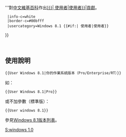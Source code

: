 {{Userbox
  |id=[[File:Windows_logo_-_2012.svg|30px]]
  |id-c=white
  |info=該用户使用'''{{#if:{{{1|}}}|[[Windows 8.1 {{{1}}}]]|[[Windows 8.1]]}}'''對[[中文維基百科]]作出[[:Category:Windows 8.1 {{#if:{{{1|}}}|{{{1}}} 使用者|使用者}}|貢獻]]。
  |info-c=white
  |border-c=#00bfff
  |usercategory=Windows 8.1 {{#if:{{{1|}}}|{{{1}}} 使用者|使用者}}
}}<noinclude>
<div style="clear: both;"></div>
<br>

== 使用說明 ==
<pre>{{User Windows 8.1|你的作業系統版本（Pro/Enterprise/RT）}}</pre>
如：
<pre>{{User Windows 8.1|Pro}}</pre>
或不加參數（標準版）：
<pre>{{User windows 8.1}}</pre>
參見[[Windows 8版本列表|Windows 8.1版本列表]]。
[[Category:软件用户框模板|S:windows 1.0]]</noinclude>